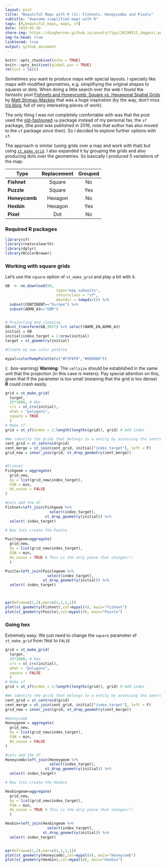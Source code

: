 ```yaml
---
layout: post
title: "Beautiful Maps with R (I): Fishnets. Honeycombs and Pixels"
subtitle: "Awesome simplified maps with R"
tags: [R,beautiful_maps, maps, sf]
date: 2019-05-30
share-img: https://dieghernan.github.io/assets/figs/20190513_imgpost.png
img-to-head: true
linktormd: true
output: github_document
---
```





```r
knitr::opts_chunk$set(echo = TRUE)
knitr::opts_knit$set(global.par = TRUE)
rm(list = ls())


```

Sometimes you want to produce maps with special layouts. I specially like maps with modified geometries, e.g. simplifiying the original shapes to squares or dots. When doing a little search over the web I found the fantastic post [Fishnets and Honeycomb: Square vs. Hexagonal Spatial Grids](http://strimas.com/spatial/hexagonal-grids/) by [Matt Strimas-Mackey](http://strimas.com/about/) that was a huge inspiration (by the way, don't miss [his blog](http://strimas.com/#posts), full of very interesting pieces of work). 

The only thing I was not completely comfortable with was that the post used the [old-fashioned](https://geocompr.robinlovelace.net/intro.html#the-history-of-r-spatial) `sp` package instead of my personal fav, the `sf` package, (the post was published in 2016, note that author has also moved to the `sf` package since then). So I decided to explore further options with `sf`.

The approach is similar (using grids over a map and work with that) but using [`st_make_grid`](https://www.rdocumentation.org/packages/sf/versions/0.7-4/topics/st_make_grid). I also expanded it by grouping the grids and also producing dots over the geometries. So basically I produced 5 variations of the map:

| Type          | Replacement | Grouped  |
| ------------- |:-------------:| :-----:|
| **Fishnet** | Square | No
| **Puzzle** | Square | Yes
| **Honeycomb** | Hexagon | No
| **Hexbin** | Hexagon | Yes
| **Pixel** | Dot | No


### Required R packages

```r
library(sf)
library(rnaturalearth)
library(dplyr)
library(RColorBrewer)
```

### Working with square grids

Let's use the `square` option of `st_make_grid` and play a bit with it.

```r
GB  <- ne_download(50,
                       type="map_subunits", 
                       returnclass = "sf",
                       destdir = tempdir()) %>%
  subset(CONTINENT=="Europe") %>%
  subset(ADM0_A3=="GBR")


# Projecting and cleaning
GB=st_transform(GB,3857) %>% select(NAME_EN,ADM0_A3)
initial = GB
initial$index_target = 1:nrow(initial)
target = st_geometry(initial)

#Create my own color palette

mypal=colorRampPalette(c("#F3F8F8","#008080"))

```

{: .box-warning}
<i class="fa fa-exclamation-triangle"></i> **Warning:** The `cellsize` should be established in the same unit that the projection (in this case is meters). Pay special attention on this, given that if the parameter is too small (meaning that the grid is too dense) **R** could crash easily.

```r


grid = st_make_grid(
  target,
  25*1000, # Kms
  crs = st_crs(initial),
  what = "polygons",
  square = TRUE
  )
# Make sf
grid = st_sf(index = 1:length(lengths(grid)), grid) # Add index

#We identify the grids that belongs to a entity by assessing the centroid 
cent_grid = st_centroid(grid)
cent_merge = st_join(cent_grid, initial["index_target"], left = F)
grid_new = inner_join(grid, st_drop_geometry(cent_merge))


#Fishnet
Fishgeom = aggregate(
  grid_new,
  by = list(grid_new$index_target),
  FUN = min,
  do_union = FALSE
)

#Lets add the df
Fishnet=left_join(Fishgeom %>%
                    select(index_target),
                  st_drop_geometry(initial)) %>% 
  select(-index_target)

# Now lets create the Puzzle

Puzzlegeom=aggregate(
  grid_new,
  by = list(grid_new$index_target),
  FUN = min,
  do_union = TRUE # This is the only piece that changes!!!
  )

Puzzle=left_join(Puzzlegeom %>%
                   select(index_target),
                 st_drop_geometry(initial)) %>% 
  select(-index_target)



par(mfrow=c(1,2),mar=c(1,1,1,1))
plot(st_geometry(Fishnet),col=mypal(4), main="Fishnet")
plot(st_geometry(Puzzle),col=mypal(4), main="Puzzle")

```

### Going hex

Extremely easy. We just need to change the `square` parameter of `st_make_grid` from `TRUE` to `FALSE`

```r


grid = st_make_grid(
  target,
  25*1000, # Kms
  crs = st_crs(initial),
  what = "polygons",
  square = FALSE
  )
# Make sf
grid = st_sf(index = 1:length(lengths(grid)), grid) # Add index

#We identify the grids that belongs to a entity by assessing the centroid 
cent_grid = st_centroid(grid)
cent_merge = st_join(cent_grid, initial["index_target"], left = F)
grid_new = inner_join(grid, st_drop_geometry(cent_merge))

#Honeycomb
Honeygeom = aggregate(
  grid_new,
  by = list(grid_new$index_target),
  FUN = min,
  do_union = FALSE
)

#Lets add the df
Honeycomb=left_join(Honeygeom %>%
                    select(index_target),
                  st_drop_geometry(initial)) %>% 
  select(-index_target)

# Now lets create the Hexbin

Hexbingeom=aggregate(
  grid_new,
  by = list(grid_new$index_target),
  FUN = min,
  do_union = TRUE # This is the only piece that changes!!!
  )

Hexbin=left_join(Hexbingeom %>%
                   select(index_target),
                 st_drop_geometry(initial)) %>% 
  select(-index_target)


par(mfrow=c(1,2),mar=c(1,1,1,1))
plot(st_geometry(Honeycomb),col=mypal(4), main="Honeycomb")
plot(st_geometry(Hexbin),col=mypal(4), main="Hexbin")

```

